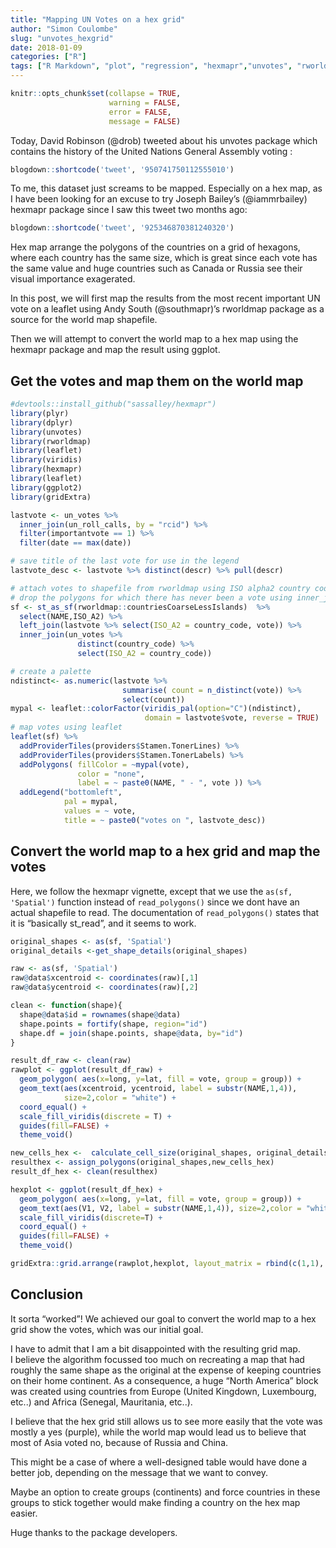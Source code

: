 ```yaml
---
title: "Mapping UN Votes on a hex grid"
author: "Simon Coulombe"
slug: "unvotes_hexgrid"
date: 2018-01-09
categories: ["R"]
tags: ["R Markdown", "plot", "regression", "hexmapr","unvotes", "rworldmap"]
---
```


```r
knitr::opts_chunk$set(collapse = TRUE,
                      warning = FALSE,
                      error = FALSE,
                      message = FALSE)
```

Today, David Robinson (@drob) tweeted about his unvotes package which contains the history of the United Nations General Assembly voting :  
```r
blogdown::shortcode('tweet', '950741750112555010')
```

To me, this dataset just screams to be mapped.  Especially on a hex map, as I have been
looking for an excuse to try Joseph Bailey's (@iammrbailey)  hexmapr package
since I saw this tweet two  months ago:  
```r
blogdown::shortcode('tweet', '925346870381240320')
```

Hex map arrange the polygons of the countries on a grid of hexagons, where each 
country has the same size, which is great since each vote has the same value and
huge countries such as Canada or Russia see their visual importance exagerated.  

In this post, we will first map the results from the most recent important UN 
vote on a leaflet using Andy South (@southmapr)'s rworldmap package as a source 
for the world map shapefile.  

Then we will attempt to convert the world map to a hex map using the hexmapr 
package and map the result using ggplot.  

## Get the votes and map them on the world map  

```r
#devtools::install_github("sassalley/hexmapr")
library(plyr)
library(dplyr)
library(unvotes)
library(rworldmap)
library(leaflet)
library(viridis)
library(hexmapr)
library(leaflet)
library(ggplot2)
library(gridExtra)

lastvote <- un_votes %>%
  inner_join(un_roll_calls, by = "rcid") %>%
  filter(importantvote == 1) %>% 
  filter(date == max(date))

# save title of the last vote for use in the legend 
lastvote_desc <- lastvote %>% distinct(descr) %>% pull(descr)  

# attach votes to shapefile from rworldmap using ISO alpha2 country code
# drop the polygons for which there has never been a vote using inner_join
sf <- st_as_sf(rworldmap::countriesCoarseLessIslands)  %>% 
  select(NAME,ISO_A2) %>%
  left_join(lastvote %>% select(ISO_A2 = country_code, vote)) %>%
  inner_join(un_votes %>% 
               distinct(country_code) %>% 
               select(ISO_A2 = country_code))

# create a palette 
ndistinct<- as.numeric(lastvote %>% 
                         summarise( count = n_distinct(vote)) %>%
                         select(count))
mypal <- leaflet::colorFactor(viridis_pal(option="C")(ndistinct), 
                              domain = lastvote$vote, reverse = TRUE)
# map votes using leaflet
leaflet(sf) %>% 
  addProviderTiles(providers$Stamen.TonerLines) %>%
  addProviderTiles(providers$Stamen.TonerLabels) %>%
  addPolygons( fillColor = ~mypal(vote),
               color = "none",
               label = ~ paste0(NAME, " - ", vote )) %>%
  addLegend("bottomleft",
            pal = mypal,
            values = ~ vote,
            title = ~ paste0("votes on ", lastvote_desc))
```

## Convert the world map to a hex grid and map the votes  

Here, we follow the hexmapr vignette, except that we use the 
`as(sf, 'Spatial')` function instead of `read_polygons()` since we dont have 
an actual shapefile to read. The documentation of `read_polygons()` states that it 
is "basically st_read", and it seems to work.


```r
 
original_shapes <- as(sf, 'Spatial')
original_details <-get_shape_details(original_shapes)

raw <- as(sf, 'Spatial')
raw@data$xcentroid <- coordinates(raw)[,1]
raw@data$ycentroid <- coordinates(raw)[,2]

clean <- function(shape){
  shape@data$id = rownames(shape@data)
  shape.points = fortify(shape, region="id")
  shape.df = join(shape.points, shape@data, by="id")
}

result_df_raw <- clean(raw)
rawplot <- ggplot(result_df_raw) +
  geom_polygon( aes(x=long, y=lat, fill = vote, group = group)) +
  geom_text(aes(xcentroid, ycentroid, label = substr(NAME,1,4)), 
            size=2,color = "white") +
  coord_equal() +
  scale_fill_viridis(discrete = T) +
  guides(fill=FALSE) +
  theme_void()

new_cells_hex <-  calculate_cell_size(original_shapes, original_details,0.03, 'hexagonal', 6)
resulthex <- assign_polygons(original_shapes,new_cells_hex)
result_df_hex <- clean(resulthex)

hexplot <- ggplot(result_df_hex) +
  geom_polygon( aes(x=long, y=lat, fill = vote, group = group)) +
  geom_text(aes(V1, V2, label = substr(NAME,1,4)), size=2,color = "white") +
  scale_fill_viridis(discrete=T) +
  coord_equal() +
  guides(fill=FALSE) +
  theme_void()

gridExtra::grid.arrange(rawplot,hexplot, layout_matrix = rbind(c(1,1), c(2,2)))
```

## Conclusion
It sorta "worked"!  We achieved our goal to convert the world map to a hex grid 
show the votes, which was our initial goal.  

I have to admit that I am a bit disappointed with the resulting grid map.  
I believe the algorithm focussed too much on recreating a map that had roughly 
the same shape as the original at the expense of keeping countries on their home 
continent.  As a consequence, a huge "North America" block was created
using countries from Europe (United Kingdown, Luxembourg, etc..) and Africa 
(Senegal, Mauritania, etc..).

I believe that the hex grid still allows us to see more easily that the vote was
mostly a yes (purple), while the world map would lead us to believe that most
of Asia voted no, because of Russia and China.

This might be a case of where a well-designed table would have done a better job,
depending on the message that we want to convey.

Maybe an option to create groups (continents) and force countries in these groups 
to stick together would make finding a country on the hex map easier.  

Huge thanks to the package developers.





